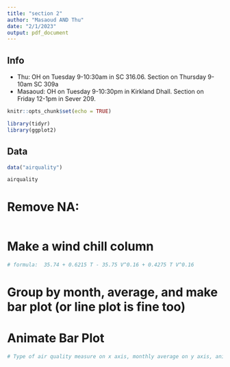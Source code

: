 ```yaml
---
title: "section 2"
author: "Masaoud AND Thu"
date: "2/1/2023"
output: pdf_document
---
```


## Info

- Thu: OH on Tuesday 9-10:30am in SC 316.06. Section on Thursday 9-10am SC 309a
- Masaoud: OH on Tuesday 9-10:30pm in Kirkland Dhall. Section on Friday 12-1pm in Sever 209.

\newpage

```r
knitr::opts_chunk$set(echo = TRUE)
```

```r
library(tidyr)
library(ggplot2)
```


## Data

```r
data("airquality")
```

```r
airquality
```
\newpage

# Remove NA:

```r

```


\newpage

# Make a wind chill column

```r
# formula:  35.74 + 0.6215 T - 35.75 V^0.16 + 0.4275 T V^0.16
```

\newpage

# Group by month, average, and make bar plot (or line plot is fine too)


\newpage

# Animate Bar Plot

```r
# Type of air quality measure on x axis, monthly average on y axis, animate the change as we move across months
```



